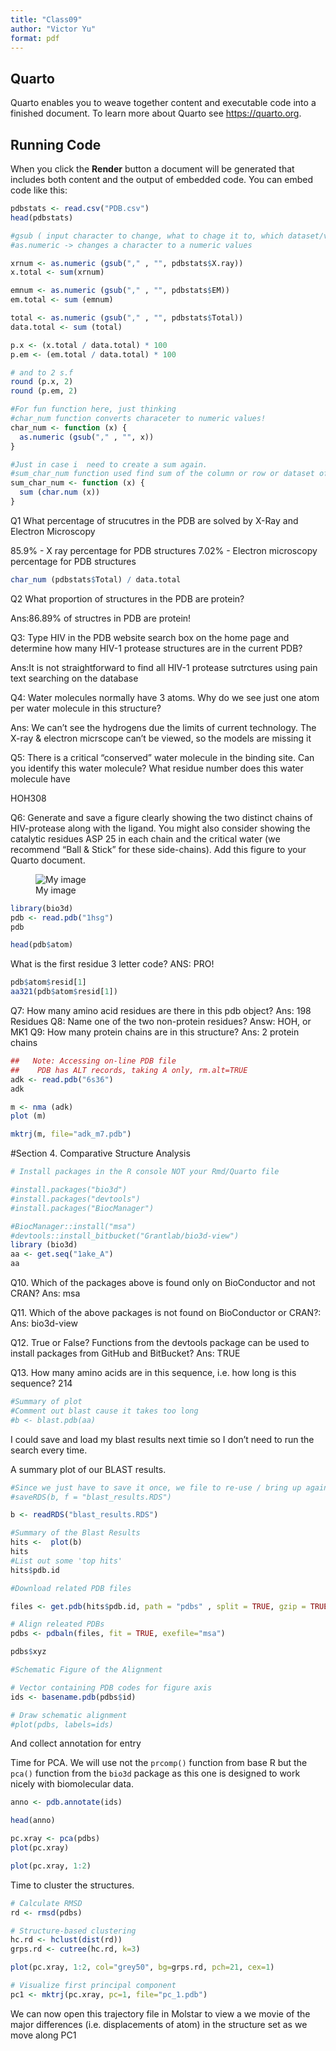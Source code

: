 ```yaml
---
title: "Class09"
author: "Victor Yu"
format: pdf
---
```


## Quarto

Quarto enables you to weave together content and executable code into a finished document. To learn more about Quarto see <https://quarto.org>.

## Running Code

When you click the **Render** button a document will be generated that includes both content and the output of embedded code. You can embed code like this:

```r
pdbstats <- read.csv("PDB.csv")
head(pdbstats)
```
```r
#gsub ( input character to change, what to chage it to, which dataset/vector)
#as.numeric -> changes a character to a numeric values

xrnum <- as.numeric (gsub("," , "", pdbstats$X.ray))
x.total <- sum(xrnum)

emnum <- as.numeric (gsub("," , "", pdbstats$EM))
em.total <- sum (emnum)

total <- as.numeric (gsub("," , "", pdbstats$Total))
data.total <- sum (total)

p.x <- (x.total / data.total) * 100
p.em <- (em.total / data.total) * 100

# and to 2 s.f
round (p.x, 2)
round (p.em, 2)
```

```r
#For fun function here, just thinking 
#char_num function converts characeter to numeric values!
char_num <- function (x) {
  as.numeric (gsub("," , "", x))
}

#Just in case i  need to create a sum again. 
#sum_char_num function used find sum of the column or row or dataset of interest.
sum_char_num <- function (x) {
  sum (char.num (x))
}  
```

Q1 What percentage of strucutres in the PDB are solved by X-Ray and Electron Microscopy

85.9% - X ray percentage for PDB structures
7.02% - Electron microscopy percentage for PDB structures


```r
char_num (pdbstats$Total) / data.total
```


Q2 What proportion of structures in the PDB are protein?

Ans:86.89% of structres in PDB are protein!

Q3: Type HIV in the PDB website search box on the home page and determine how many HIV-1 protease structures are in the current PDB?

Ans:It is not straightforward to find all HIV-1 protease sutrctures using pain text searching on the database

Q4: Water molecules normally have 3 atoms. Why do we see just one atom per water molecule in this structure?

Ans: We can't see the hydrogens due the limits of current technology. The X-ray & electron micrscope can't be viewed, so the models are missing it

Q5: There is a critical “conserved” water molecule in the binding site. Can you identify this water molecule? What residue number does this water molecule have

HOH308

Q6: Generate and save a figure clearly showing the two distinct chains of HIV-protease along with the ligand. You might also consider showing the catalytic residues ASP 25 in each chain and the critical water (we recommend “Ball & Stick” for these side-chains). Add this figure to your Quarto document.

![My image](1HSG.png)


```r
library(bio3d)
pdb <- read.pdb("1hsg")
pdb
```
```r
head(pdb$atom)
```
What is the first residue 3 letter code?
ANS: PRO!

```r
pdb$atom$resid[1]
aa321(pdb$atom$resid[1])
```


Q7: How many amino acid residues are there in this pdb object?
Ans: 198 Residues
Q8: Name one of the two non-protein residues?
Answ: HOH, or MK1
Q9: How many protein chains are in this structure?
Ans: 2 protein chains

```r
##   Note: Accessing on-line PDB file
##    PDB has ALT records, taking A only, rm.alt=TRUE
adk <- read.pdb("6s36")
adk
```
```r
m <- nma (adk)
plot (m)
```
```r
mktrj(m, file="adk_m7.pdb")
```

#Section 4. Comparative Structure Analysis


```r
# Install packages in the R console NOT your Rmd/Quarto file

#install.packages("bio3d")
#install.packages("devtools")
#install.packages("BiocManager")

#BiocManager::install("msa")
#devtools::install_bitbucket("Grantlab/bio3d-view")
library (bio3d)
aa <- get.seq("1ake_A")
aa
```

Q10. Which of the packages above is found only on BioConductor and not CRAN? 
Ans: msa

Q11. Which of the above packages is not found on BioConductor or CRAN?: 
Ans: bio3d-view

Q12. True or False? Functions from the devtools package can be used to install packages from GitHub and BitBucket? 
Ans: TRUE

Q13. How many amino acids are in this sequence, i.e. how long is this sequence? 
214



```r
#Summary of plot
#Comment out blast cause it takes too long
#b <- blast.pdb(aa)
```
I could save and load my blast results next timie so I don't need to run the search every time.

A summary plot of our BLAST results.
```r
#Since we just have to save it once, we file to re-use / bring up again if need be.
#saveRDS(b, f = "blast_results.RDS")
```

```r
b <- readRDS("blast_results.RDS")
```


```r
#Summary of the Blast Results
hits <-  plot(b)
hits
#List out some 'top hits'
hits$pdb.id
```


```r
#Download related PDB files

files <- get.pdb(hits$pdb.id, path = "pdbs" , split = TRUE, gzip = TRUE)
```

```r
# Align releated PDBs
pdbs <- pdbaln(files, fit = TRUE, exefile="msa")

pdbs$xyz 
```

```r
#Schematic Figure of the Alignment

# Vector containing PDB codes for figure axis
ids <- basename.pdb(pdbs$id)

# Draw schematic alignment
#plot(pdbs, labels=ids)
```

And collect annotation for entry


Time for PCA. We will use not the `prcomp()` function from base R but the `pca()` function from the `bio3d` package as this one is designed to work nicely with biomolecular data.

```r
anno <- pdb.annotate(ids)
```

```r
head(anno)
```

```r
pc.xray <- pca(pdbs)
plot(pc.xray)
```

```r
plot(pc.xray, 1:2)
```

Time to cluster the structures.

```r
# Calculate RMSD
rd <- rmsd(pdbs)

# Structure-based clustering
hc.rd <- hclust(dist(rd))
grps.rd <- cutree(hc.rd, k=3)

plot(pc.xray, 1:2, col="grey50", bg=grps.rd, pch=21, cex=1)
```

```r
# Visualize first principal component
pc1 <- mktrj(pc.xray, pc=1, file="pc_1.pdb")
```

We can now open this trajectory file in Molstar to view a we movie of the major differences (i.e. displacements of atom) in the structure set as we move along PC1
